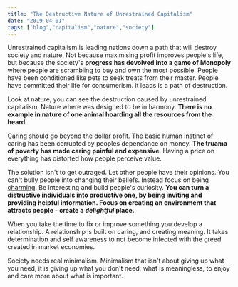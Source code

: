 ```yaml
---
title: "The Destructive Nature of Unrestrained Capitalism"
date: "2019-04-01"
tags: ["blog","capitalism","nature","society"]
---
```

Unrestrained capitalism is leading nations down a path that will destroy society and nature. Not because maximising profit improves people's life, but because the society's **progress has devolved into a game of Monopoly** where people are scrambling to buy and own the most possible. People have been conditioned like pets to seek treats from their master. People have committed their life for consumerism. it leads is a path of destruction.

Look at nature, you can see the destruction caused by unrestrained capitalism. Nature where was designed to be in harmony. **There is no example in nature of one animal hoarding all the resources from the heard**.

Caring should go beyond the dollar profit. The basic human instinct of caring has been corrupted by peoples dependance on money.  **The truama of poverty has made caring painful and expensive**. Having a price on everything has distorted how people perceive value. 

The solution isn't to get outraged. Let other people have their opinions. You can't bully people into changing their beliefs. Instead focus on being [charming](https://areomagazine.com/2017/10/28/how-not-to-de-radicalize-a-twitter-neo-nazi/). Be interesting and build people's curiosity. **You can turn a distructive individuals into productive one, by being inviting and providing helpful information. Focus on creating an environment that attracts people - create a *delightful* place.**

When you take the time to fix or improve something you develop a relationship. A relationship is built on caring, and creating meaning. It takes determination and self awareness to not become infected with the greed created in market economies.

Society needs real minimalism. Minimalism that isn't about giving up what you need, it is giving up what you don't need; what is meaningless, to enjoy and care more about what is important. 